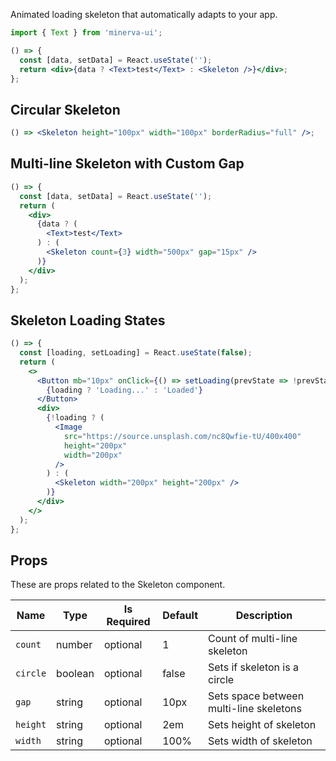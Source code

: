 
Animated loading skeleton that automatically adapts to your app.

```js
import { Text } from 'minerva-ui';
```

```jsx
() => {
  const [data, setData] = React.useState('');
  return <div>{data ? <Text>test</Text> : <Skeleton />}</div>;
};
```

## Circular Skeleton

```jsx
() => <Skeleton height="100px" width="100px" borderRadius="full" />;
```

## Multi-line Skeleton with Custom Gap

```jsx
() => {
  const [data, setData] = React.useState('');
  return (
    <div>
      {data ? (
        <Text>test</Text>
      ) : (
        <Skeleton count={3} width="500px" gap="15px" />
      )}
    </div>
  );
};
```

## Skeleton Loading States

```jsx
() => {
  const [loading, setLoading] = React.useState(false);
  return (
    <>
      <Button mb="10px" onClick={() => setLoading(prevState => !prevState)}>
        {loading ? 'Loading...' : 'Loaded'}
      </Button>
      <div>
        {!loading ? (
          <Image
            src="https://source.unsplash.com/nc8Qwfie-tU/400x400"
            height="200px"
            width="200px"
          />
        ) : (
          <Skeleton width="200px" height="200px" />
        )}
      </div>
    </>
  );
};
```

## Props

These are props related to the Skeleton component.

| Name     | Type    | Is Required | Default | Description                             |
| -------- | ------- | ----------- | ------- | --------------------------------------- |
| `count`  | number  | optional    | 1       | Count of multi-line skeleton            |
| `circle` | boolean | optional    | false   | Sets if skeleton is a circle            |
| `gap`    | string  | optional    | 10px    | Sets space between multi-line skeletons |
| `height` | string  | optional    | 2em     | Sets height of skeleton                 |
| `width`  | string  | optional    | 100%    | Sets width of skeleton                  |
